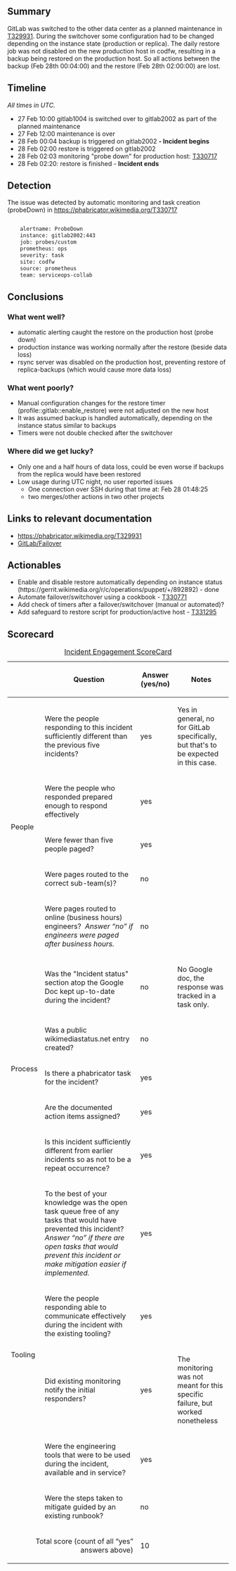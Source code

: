 {{irdoc|status=draft}}

== Summary ==
{{Incident scorecard
| task = T329931
| paged-num = 0
| responders-num = 
| coordinators = 
| start = 2022-02-28 00:04:00
| end = 2022-02-28 02:20:00
| impact = Data loss on GitLab production host for one and a half hours, reduced availability for 20 minutes
}}

<!-- Reminder: No private information on this page! -->GitLab was switched to the other data center as a planned maintenance in [[phab:T330717|T329931]]. During the switchover some configuration had to be changed depending on the instance state (production or replica). The daily restore job was not disabled on the new production host in codfw, resulting in a backup being restored on the production host. So all actions between the backup (Feb 28th 00:04:00) and the restore (Feb 28th 02:00:00) are lost.

{{TOC|align=right}}

==Timeline==
''All times in UTC.''

*27 Feb 10:00 gitlab1004 is switched over to gitlab2002 as part of the planned maintenance
*27 Feb 12:00 maintenance is over
*28 Feb 00:04 backup is triggered on gitlab2002 '''- Incident begins'''
*28 Feb 02:00 restore is triggered on gitlab2002
*28 Feb 02:03 monitoring "probe down" for production host: [[phab:T330717|T330717]]
*28 Feb 02:20: restore is finished - '''Incident ends'''
<!-- Reminder: No private information on this page! -->

==Detection==
The issue was detected by automatic monitoring and task creation (probeDown)  in https://phabricator.wikimedia.org/T330717<syntaxhighlight lang="bash">

    alertname: ProbeDown
    instance: gitlab2002:443
    job: probes/custom
    prometheus: ops
    severity: task
    site: codfw
    source: prometheus
    team: serviceops-collab

</syntaxhighlight>

==Conclusions ==

===What went well?===

* automatic alerting caught the restore on the production host (probe down)
* production instance was working normally after the restore (beside data loss)
* rsync server was disabled on the production host, preventing restore of replica-backups (which would cause more data loss)

===What went poorly?===

* Manual configuration changes for the restore timer (profile::gitlab::enable_restore) were not adjusted on the new host
* It was assumed backup is handled automatically, depending on the instance status similar to backups
* Timers were not double checked after the switchover

===Where did we get lucky?===

* Only one and a half hours of data loss, could be even worse if backups from the replica would have been restored
* Low usage during UTC night, no user reported issues
** One connection over SSH during that time at: Feb 28 01:48:25
** two merges/other actions in two other projects

==Links to relevant documentation==

* https://phabricator.wikimedia.org/T329931
* [[GitLab/Failover]]

==Actionables==

* Enable and disable restore automatically depending on instance status (https://gerrit.wikimedia.org/r/c/operations/puppet/+/892892) - done
*Automate failover/switchover using a cookbook - [[phab:T330771|T330771]]
*Add check of timers after a failover/switchover (manual or automated)?
*Add safeguard to restore script for production/active host - [[phab:T331295|T331295]]

==Scorecard==


{| class="wikitable"
|+[[Incident Scorecard|Incident Engagement  ScoreCard]]
!
!Question
!Answer
(yes/no)
!Notes
|-
! rowspan="5" |People
|Were the people responding to this incident sufficiently different than the previous five incidents? 
|yes
|Yes in general, no for GitLab specifically, but that's to be expected in this case.
|-
|Were the people who responded prepared enough to respond effectively
|yes
|
|-
|Were fewer than five people paged?
|yes
|
|-
|Were pages routed to the correct sub-team(s)?
|no
|
|-
|Were pages routed to online (business hours) engineers?  ''Answer “no” if engineers were paged after business hours.''
|no
|
|-
! rowspan="5" |Process
|Was the "Incident status" section atop the Google Doc kept up-to-date during the incident?
|no
|No Google doc, the response was tracked in a task only.
|-
| Was a public wikimediastatus.net entry created? 
|no
|
|-
|Is there a phabricator task for the incident?
|yes
|
|-
|Are the documented action items assigned?
|yes
|
|-
|Is this incident sufficiently different from earlier incidents so as not to be a repeat occurrence? 
|yes
|
|-
! rowspan="5" |Tooling
|To the best of your knowledge was the open task queue free of any tasks that would have prevented this incident? ''Answer “no” if there are''
''open tasks that would prevent this incident or make mitigation easier if implemented.''
|yes
|
|-
| Were the people responding able to communicate effectively during the incident with the existing tooling?
|yes
|
|-
|Did existing monitoring notify the initial responders?
|yes
|The monitoring was not meant for this specific failure, but worked nonetheless
|-
|Were the engineering tools that were to be used during the incident, available and in service? 
|yes
|
|-
|Were the steps taken to mitigate guided by an existing runbook?
|no
|
|-
! colspan="2" align="right" |Total score (count of all “yes” answers above)
|10
|
|}